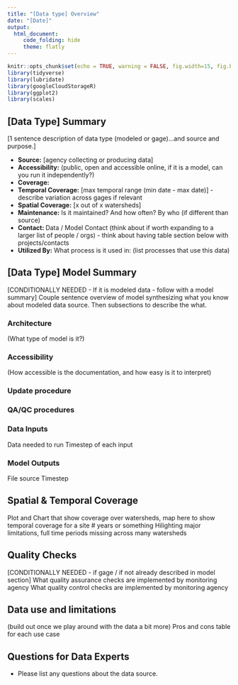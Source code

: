 ```yaml
---
title: "[Data type] Overview"
date: "[Date]"
output:
  html_document:
     code_folding: hide
     theme: flatly
---
```


```r
knitr::opts_chunk$set(echo = TRUE, warning = FALSE, fig.width=15, fig.height=10)
library(tidyverse)
library(lubridate)
library(googleCloudStorageR)
library(ggplot2)
library(scales)
```

## [Data Type] Summary 
[1 sentence description of data type (modeled or gage)...and source and purpose.]

* **Source:** [agency collecting or producing data]
* **Accessibility:** (public, open and accessible online, if it is a model, can you run it independently?)
* **Coverage:**
* **Temporal Coverage:** [max temporal range (min date - max date)] - describe variation across gages if relevant 
* **Spatial Coverage:** [x out of x watersheds] 
* **Maintenance:** Is it maintained? And how often? By who (if different than source)
* **Contact: ** Data / Model Contact (think about if worth expanding to a larger list of people / orgs) - think about having table section below with projects/contacts 
* **Utilized By:** What process is it used in: (list processes that use this data) 

## [Data Type] Model Summary 
[CONDITIONALLY NEEDED - If it is modeled data - follow with a model summary]
Couple sentence overview of model synthesizing what you know about modeled data source. Then subsections to describe the what. 

### Architecture 
(What type of model is it?) 

### Accessibility 
(How accessible is the documentation, and how easy is it to interpret) 

### Update procedure 

### QA/QC procedures 

### Data Inputs 
Data needed to run 
Timestep of each input 

### Model Outputs 
File source
Timestep 

## Spatial & Temporal Coverage

Plot and Chart that show coverage over watersheds, map here to show temporal coverage for a site # years or something 
Hilighting major limitations, full time periods missing across many watersheds 

## Quality Checks 

[CONDITIONALLY NEEDED - if gage / if not already described in model section]
What quality assurance checks are implemented by monitoring agency 
What quality control checks are implemented by monitoring agency 

## Data use and limitations 
(build out once we play around with the data a bit more) 
Pros and cons table for each use case 

## Questions for Data Experts 
- Please list any questions about the data source. 

